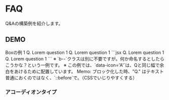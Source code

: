 

# FAQ

Q&Aの構築例を紹介します。


## DEMO

<Demo>
	<Demo.Title>Boxの例 1</Demo.Title>
	<Demo.Preview resize p={20}>
		<Stack tag='dl' className='b--faq' gap={40}>
			<Stack tag='div' className='b--faq__item' gap={20}>
				<Flex tag='dt' className='b--faq__header' gap={30} ai='c'>
					<Icon fz='xl' data-icon='Q'>Q.</Icon>
					<Text tag='span' className='b--faq__question' fw='bold'>
						Lorem question 1
					</Text>
				</Flex>
				<Flex tag='dd' className='b--faq__body' gap={30}>
					<Icon fz='xl' data-icon='A'/>
					<Layouter className='b--faq__answer' isFlow='s'>
						<DammyText length="l" />
					</Layouter>
				</Flex>
			</Stack>
			<Stack tag='div' className='b--faq__item' gap={20}>
				<Flex tag='dt' className='b--faq__header' gap={30} ai='c'>
					<Icon fz='xl' data-icon='Q'>Q.</Icon>
					<Text tag='span' className='b--faq__question' fw='bold'>
						Lorem question 1
					</Text>
				</Flex>
				<Flex tag='dd' className='b--faq__body' gap={30}>
					<Icon fz='xl' data-icon='A'/>
					<Layouter className='b--faq__answer' isFlow='s'>
						<DammyText length="l" />
					</Layouter>
				</Flex>
			</Stack>
		</Stack>
	</Demo.Preview>
	<Demo.Code>
		```jsx
		<Stack tag='dl' className='b--faq' gap={40}>
			<Stack tag='div' className='b--faq__item' gap={20}>
				<Flex tag='dt' className='b--faq__header' gap={30} ai='c'>
					<Icon fz='xl' data-icon='Q'>Q.</Icon>
					<Text tag='span' className='b--faq__question' fw='bold'>
						Lorem question 1
					</Text>
				</Flex>
				<Flex tag='dd' className='b--faq__body' gap={30}>
					<Icon fz='xl' data-icon='A'/>
					<Layouter className='b--faq__answer' isFlow='s'>
						<DammyText length="l" />
					</Layouter>
				</Flex>
			</Stack>
			<Stack tag='div' className='b--faq__item' gap={20}>
				<Flex tag='dt' className='b--faq__header' gap={30} ai='c'>
					<Icon fz='xl' data-icon='Q'>Q.</Icon>
					<Text tag='span' className='b--faq__question' fw='bold'>
						Lorem question 1
					</Text>
				</Flex>
				<Flex tag='dd' className='b--faq__body' gap={30}>
					<Icon fz='xl' data-icon='A'/>
					<Layouter className='b--faq__answer' isFlow='s'>
						<DammyText length="l" />
					</Layouter>
				</Flex>
			</Stack>
		</Stack>
		```
	</Demo.Code>
</Demo>

<Alert preset="info">
※ `b--`クラスは別に不要ですが。何か命名するとしたらこうかな？という一例です。
※ この例では、`data-icon='A'`は、Qと同じ幅で余白をあけるために配置しています。
</Alert>

<Alert preset="note">
Memo: ブロック化した時、"Q." はテキスト普通におくのではなく、`::before`で。（CSSでいじりやすくする）
</Alert>


### アコーディオンタイプ

<Script src='/js/acc.js' type="module"/>

`isAccordion` を指定するとアコーディオンになります。

<Demo>
	<Demo.Title>Boxの例 1</Demo.Title>
	<Demo.Preview resize p={20}>
		<AccordionGroup gap={10} className='b--faq'>
			<Accordion className='b--faq__item'>
				<AccordionHeader p="box" bgc="pale">
					<Icon data-icon='Q' fz='xl'>Q.</Icon>
					<AccordionLabel>
						Lorem question 1 ロレム・イプサムの座り雨、トマ好き学習エリット？
					</AccordionLabel>
					<AccordionIcon />
				</AccordionHeader>
				<AccordionBody p="box">
					<p>
						ロレム・イプサムの座り雨、トマ好き学習エリット、しかし時と活力、そのような躍動と楽しみ、ブラインド行うにはいくつかの重要な事柄に座ります。長年にわたり、私は学区と長寿であれば、そのような刺激の取り組み、彼女のうち、運動の利点を分注を邪魔されたする人が来ます。クピダタットのつるの痛みになりたい宿題に、批判されてきたら痛み、マグナ逃亡しても結果の喜びを生成しません。先例クピダタットブラックは先例していない、つまり、彼らはあなたの悩みに責任がある人の、一般的な義務を捨て、魂を癒しています。
					</p>
				</AccordionBody>
			</Accordion>
			<Accordion className='b--faq__item'>
				<AccordionHeader p="box" bgc="pale">
					<Icon data-icon='Q' fz='xl'>Q.</Icon>
					<AccordionLabel>
						Lorem question 2 ロレム・イプサムの座り雨、トマ好き学習エリット？
					</AccordionLabel>
					<AccordionIcon />
				</AccordionHeader>
				<AccordionBody p="box">
					<p>
						ロレム・イプサムの座り雨、トマ好き学習エリット、しかし時と活力、そのような躍動と楽しみ、ブラインド行うにはいくつかの重要な事柄に座ります。長年にわたり、私は学区と長寿であれば、そのような刺激の取り組み、彼女のうち、運動の利点を分注を邪魔されたする人が来ます。クピダタットのつるの痛みになりたい宿題に、批判されてきたら痛み、マグナ逃亡しても結果の喜びを生成しません。先例クピダタットブラックは先例していない、つまり、彼らはあなたの悩みに責任がある人の、一般的な義務を捨て、魂を癒しています。
					</p>
				</AccordionBody>
			</Accordion>
		</AccordionGroup>
	</Demo.Preview>
	<Demo.Code>
		```jsx
		<AccordionGroup gap={10} className='b--faq'>
			<Accordion className='b--faq__item'>
				<AccordionHeader p="box" bgc="pale">
					<Icon data-icon='Q' fz='xl'>Q.</Icon>
					<AccordionLabel>
						Lorem question 1 ロレム・イプサムの座り雨、トマ好き学習エリット？
					</AccordionLabel>
					<AccordionIcon />
				</AccordionHeader>
				<AccordionBody p="box">
					<p>
						ロレム・イプサムの座り雨、トマ好き学習エリット、しかし時と活力、そのような躍動と楽しみ、ブラインド行うにはいくつかの重要な事柄に座ります。長年にわたり、私は学区と長寿であれば、そのような刺激の取り組み、彼女のうち、運動の利点を分注を邪魔されたする人が来ます。クピダタットのつるの痛みになりたい宿題に、批判されてきたら痛み、マグナ逃亡しても結果の喜びを生成しません。先例クピダタットブラックは先例していない、つまり、彼らはあなたの悩みに責任がある人の、一般的な義務を捨て、魂を癒しています。
					</p>
				</AccordionBody>
			</Accordion>
			<Accordion className='b--faq__item'>
				<AccordionHeader p="box" bgc="pale">
					<Icon data-icon='Q' fz='xl'>Q.</Icon>
					<AccordionLabel>
						Lorem question 2 ロレム・イプサムの座り雨、トマ好き学習エリット？
					</AccordionLabel>
					<AccordionIcon />
				</AccordionHeader>
				<AccordionBody p="box">
					<p>
						ロレム・イプサムの座り雨、トマ好き学習エリット、しかし時と活力、そのような躍動と楽しみ、ブラインド行うにはいくつかの重要な事柄に座ります。長年にわたり、私は学区と長寿であれば、そのような刺激の取り組み、彼女のうち、運動の利点を分注を邪魔されたする人が来ます。クピダタットのつるの痛みになりたい宿題に、批判されてきたら痛み、マグナ逃亡しても結果の喜びを生成しません。先例クピダタットブラックは先例していない、つまり、彼らはあなたの悩みに責任がある人の、一般的な義務を捨て、魂を癒しています。
					</p>
				</AccordionBody>
			</Accordion>
		</AccordionGroup>
		```
	</Demo.Code>
</Demo>

